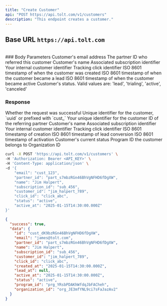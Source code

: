 ```yaml
---
title: "Create Customer"
api: "POST https://api.tolt.com/v1/customers"
description: "This endpoint creates a customer."
---
```


## Base URL `https://api.tolt.com`

<br />
### Body Parameters

<ParamField body="email*" type="string">
  Customer's email address
</ParamField>

<ParamField body="partner_id*" type="string">
  The partner ID who referred this customer
</ParamField>

<ParamField body="name" type="string - optional">
  Customer's name
</ParamField>

<ParamField body="subscription_id" type="string - optional">
  Associated subscription identifier
</ParamField>

<ParamField body="customer_id" type="string - optional">
  Your internal customer identifier
</ParamField>

<ParamField body="click_id" type="string - optional">
  Tracking click identifier
</ParamField>

<ParamField body="created_at" type="string - optional">
  ISO 8601 timestamp of when the customer was created
</ParamField>

<ParamField body="lead_at" type="string - optional">
  ISO 8601 timestamp of when the customer became a lead
</ParamField>

<ParamField body="active_at" type="string - optional">
  ISO 8601 timestamp of when the customer became active
</ParamField>

<ParamField body="status" type="string - optional">
  Customer's status. Valid values are: 'lead', 'trialing', 'active', 'canceled'
</ParamField>

### Response

<ResponseField name="success" type="boolean">
  Whether the request was successful
</ResponseField>

<ResponseField name="data" type="object">
  <Expandable title="properties" defaultOpen={true}>
    <ResponseField name="id" type="string">
      Unique identifier for the customer, `uuid` or prefixed with `cust_`
    </ResponseField>
    <ResponseField name="email" type="string">
      Your unique identifier for the customer
    </ResponseField>
    <ResponseField name="partner_id" type="string">
      ID of the referring partner
    </ResponseField>
    <ResponseField name="name" type="string">
      Customer's name
    </ResponseField>
    <ResponseField name="subscription_id" type="string">
      Associated subscription identifier
    </ResponseField>
    <ResponseField name="customer_id" type="string">
      Your internal customer identifier
    </ResponseField>
    <ResponseField name="click_id" type="string">
      Tracking click identifier
    </ResponseField>
    <ResponseField name="created_at" type="string">
      ISO 8601 timestamp of creation
    </ResponseField>
    <ResponseField name="lead_at" type="string">
      ISO 8601 timestamp of lead conversion
    </ResponseField>
    <ResponseField name="active_at" type="string">
      ISO 8601 timestamp of activation
    </ResponseField>
    <ResponseField name="status" type="string">
      Customer's current status
    </ResponseField>
    <ResponseField name="program_id" type="string">
      Program ID the customer belongs to
    </ResponseField>
    <ResponseField name="organization_id" type="string">
      Organization ID
    </ResponseField>
  </Expandable>
</ResponseField>

<RequestExample>

```bash cURL
curl -X POST 'https://api.tolt.com/v1/customers' \
-H 'Authorization: Bearer <API_KEY>' \
-H 'Content-Type: application/json' \
-d '{
    "email": "cust_123",
    "partner_id": "part_s7mbzRGn46BhVgNFHD6fDgXW",
    "name": "Jim Halpert",
    "subscription_id": "sub_456",
    "customer_id": "jim_halpert_789",
    "click_id": "click_abc",
    "status": "active",
    "active_at": "2025-01-15T14:30:00.000Z"
}'
```

</RequestExample>

<ResponseExample>

```json Response
{
  "success": true,
  "data": {
    "id": "cust_dK9bzRGn46BhVgNFHD6fDgXW",
    "email": "james@tolt.com",
    "partner_id": "part_s7mbzRGn46BhVgNFHD6fDgXW",
    "name": "Jim Halpert",
    "subscription_id": "sub_456",
    "customer_id": "jim_halpert_789",
    "click_id": "click_abc",
    "created_at": "2025-01-15T14:30:00.000Z",
    "lead_at": null,
    "active_at": "2025-01-15T14:30:00.000Z",
    "status": "active",
    "program_id": "prg_YRsbPDAKhWfdqJbFACheh",
    "organization_id": "org_JE3mfYNL9ci7sFaJazAv2"
  }
}
```

</ResponseExample>
